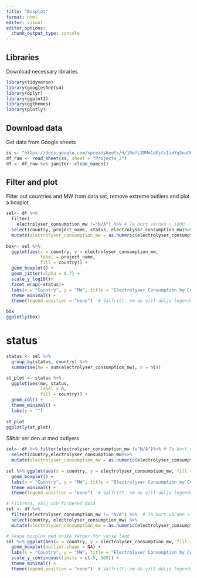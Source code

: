 ```yaml
---
title: "Boxplot"
format: html
editor: visual
editor_options: 
  chunk_output_type: console
---
```


## Libraries

Download necessary libraries

```r
library(tidyverse)
library(googlesheets4)
library(dplyr)
library(ggplot2)
library(ggthemes)
library(plotly)
```

## Download data

Get data from Google sheets

```r
ss <- "https://docs.google.com/spreadsheets/d/1RefL2DMmCoOjCcIiaYgSnuDF34ORQFAZKu3nkaoS6o8/edit?gid=1138676736#gid=1138676736"
df_raw <- read_sheet(ss, sheet = "Projects_2")
df <- df_raw %>% janitor::clean_names()
```

## Filter and plot

Filter out countries and MW from data set, remove extreme outliers and plot a boxplot

```r
sel<- df %>% 
  filter(
    electrolyser_consumption_mw !="N/A") %>% # Ta bort värden > 1000 
  select(country, project_name, status, electrolyser_consumption_mw)%>%
  mutate(electrolyser_consumption_mw = as.numeric(electrolyser_consumption_mw))
 
box<- sel %>% 
  ggplot(aes(x = country, y = electrolyser_consumption_mw,
             label = project_name,
             fill = country)) +
  geom_boxplot() +
  geom_jitter(alpha = 0.7) +
  scale_y_log10()+
  facet_wrap(~status)+
  labs(x = "Country", y = "MW", title = "Electrolyser Consumption by Country") +
  theme_minimal() +
  theme(legend.position = "none")  # Valfritt, om du vill dölja legenden

box
ggplotly(box)


```


# status
```r

status <- sel %>% 
  group_by(status, country) %>% 
  summarise(mw = sum(electrolyser_consumption_mw), n = n())

st_plot <- status %>% 
  ggplot(aes(mw, status, 
             label = n,
             fill = country)) + 
  geom_col() +
  theme_minimal() +
  labs(y = "")
  
st_plot
ggplotly(st_plot)

```


Såhär ser den ut med outlyers

```r
sel<- df %>% filter(electrolyser_consumption_mw !="N/A")%>% # Ta bort värden > 1000 
  select(country,electrolyser_consumption_mw)%>%
  mutate(electrolyser_consumption_mw = as.numeric(electrolyser_consumption_mw))
 
sel %>% ggplot(aes(x = country, y = electrolyser_consumption_mw, fill = country)) +
  geom_boxplot() +
  labs(x = "Country", y = "MW", title = "Electrolyser Consumption by Country") +
  theme_minimal() +
  theme(legend.position = "none")  # Valfritt, om du vill dölja legenden
```

```r
# Filtrera, välj och förbered data
sel <- df %>% 
  filter(electrolyser_consumption_mw != "N/A") %>%  # Ta bort värden > 2000 
  select(country, electrolyser_consumption_mw) %>%
  mutate(electrolyser_consumption_mw = as.numeric(electrolyser_consumption_mw))

# Skapa boxplot med unika färger för varje land
sel %>% ggplot(aes(x = country, y = electrolyser_consumption_mw, fill = country)) +
  geom_boxplot(outlier.shape = NA) +
  labs(x = "Country", y = "MW", title = "Electrolyser Consumption by Country") +
  scale_y_continuous(limits = c(-5, 800)) + 
  theme_minimal() +
  theme(legend.position = "none")  # Valfritt, om du vill dölja legenden hallo
```
